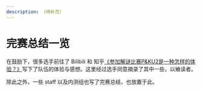 ```yaml
---
description: （待补充）
---
```


# 完赛总结一览

在鼓励下，很多选手前往了 Bilibili 和 知乎[《参加解谜比赛P\&KU2是一种怎样的体验？》](https://www.zhihu.com/question/599667777)写下了队伍的体验与感想。这里经过选手同意摘录了其中一些，以飨读者。

除此之外，一些 staff 以及内测组也写了完赛总结，也放置于此。

